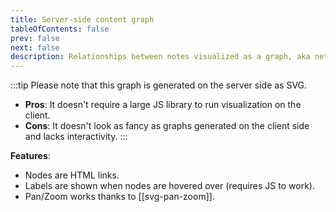 ```yaml
---
title: Server-side content graph
tableOfContents: false
prev: false
next: false
description: Relationships between notes visualized as a graph, aka network
---
```


:::tip
Please note that this graph is generated on the server side as SVG.

- **Pros**: It doesn't require a large JS library to run visualization on the client.
- **Cons**: It doesn't look as fancy as graphs generated on the client side and lacks interactivity.
:::


<GraphPage />

**Features**:

- Nodes are HTML links.
- Labels are shown when nodes are hovered over (requires JS to work).
- Pan/Zoom works thanks to [[svg-pan-zoom]].
